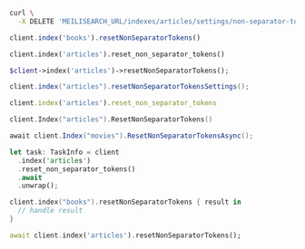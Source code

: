 <CodeGroup>

```bash cURL
curl \
  -X DELETE 'MEILISEARCH_URL/indexes/articles/settings/non-separator-tokens'
```

```javascript JS
client.index('books').resetNonSeparatorTokens()
```

```python Python
client.index('articles').reset_non_separator_tokens()
```

```php PHP
$client->index('articles')->resetNonSeparatorTokens();
```

```java Java
client.index("articles").resetNonSeparatorTokensSettings();
```

```ruby Ruby
client.index('articles').reset_non_separator_tokens
```

```go Go
client.Index("articles").ResetNonSeparatorTokens()
```

```csharp C#
await client.Index("movies").ResetNonSeparatorTokensAsync();
```

```rust Rust
let task: TaskInfo = client
  .index('articles')
  .reset_non_separator_tokens()
  .await
  .unwrap();
```

```swift Swift
client.index("books").resetNonSeparatorTokens { result in
  // handle result
}
```

```dart Dart
await client.index('articles').resetNonSeparatorTokens();
```
</CodeGroup>